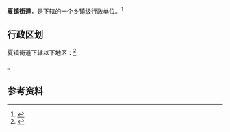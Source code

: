 {{中国乡级行政区|37/08/26/001/000}}

'''夏镇街道'''，是{{PRC admin/fullname|37/08/26/001/000|3}}下辖的一个[[乡镇|乡镇]]级行政单位。<ref>{{PRC admin/ref sgc|{{PRC admin/parent|37/08/26/001/000}}}}</ref>

== 行政区划 ==

夏镇街道下辖以下地区：<ref>{{PRC admin/ref sgc|37/08/26/001/000}}</ref>

{{PRC admin/children|37/08/26/001/000}}。

== 参考资料 ==

{{reflist}}

{{行政区划小作品}}
{{PRC admin/navcat|37/08/26/001/000}}
